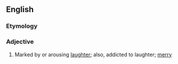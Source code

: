 ==English==

===Etymology===
{{suffix|en|laugh|some}}

===Adjective===
{{en-adj}}

# {{lb|en|rare}} Marked by or arousing [[laughter]]; also, addicted to laughter; [[merry]]